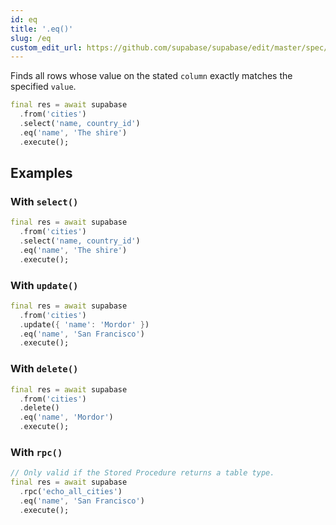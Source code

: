 ```yaml
---
id: eq
title: '.eq()'
slug: /eq
custom_edit_url: https://github.com/supabase/supabase/edit/master/spec/supabase_dart_v1_legacy.yml
---
```



Finds all rows whose value on the stated `column` exactly matches the specified `value`.

```dart
final res = await supabase
  .from('cities')
  .select('name, country_id')
  .eq('name', 'The shire')
  .execute();
```

## Examples

### With `select()`

```dart
final res = await supabase
  .from('cities')
  .select('name, country_id')
  .eq('name', 'The shire')
  .execute();
```

### With `update()`

```dart
final res = await supabase
  .from('cities')
  .update({ 'name': 'Mordor' })
  .eq('name', 'San Francisco')
  .execute();
```

### With `delete()`

```dart
final res = await supabase
  .from('cities')
  .delete()
  .eq('name', 'Mordor')
  .execute();
```

### With `rpc()`

```dart
// Only valid if the Stored Procedure returns a table type.
final res = await supabase
  .rpc('echo_all_cities')
  .eq('name', 'San Francisco')
  .execute();
```
